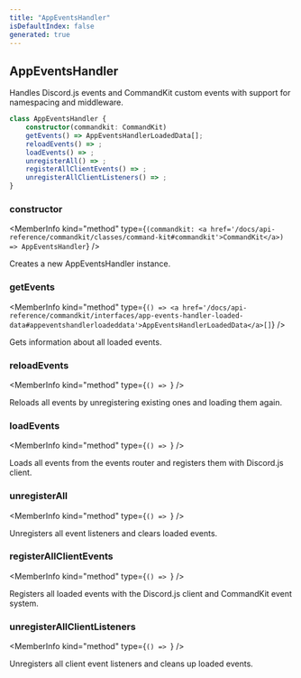 ```yaml
---
title: "AppEventsHandler"
isDefaultIndex: false
generated: true
---
```



<!-- This file was generated from the CommandKit source. Do not modify. Instead, re-run the "docgen" script -->


## AppEventsHandler

<GenerationInfo sourceFile="packages/commandkit/src/app/handlers/AppEventsHandler.ts" sourceLine="45" packageName="commandkit" />

Handles Discord.js events and CommandKit custom events with support for namespacing and middleware.

```ts title="Signature"
class AppEventsHandler {
    constructor(commandkit: CommandKit)
    getEvents() => AppEventsHandlerLoadedData[];
    reloadEvents() => ;
    loadEvents() => ;
    unregisterAll() => ;
    registerAllClientEvents() => ;
    unregisterAllClientListeners() => ;
}
```

<div className="members-wrapper">

### constructor

<MemberInfo kind="method" type={`(commandkit: <a href='/docs/api-reference/commandkit/classes/command-kit#commandkit'>CommandKit</a>) => AppEventsHandler`}   />

Creates a new AppEventsHandler instance.
### getEvents

<MemberInfo kind="method" type={`() => <a href='/docs/api-reference/commandkit/interfaces/app-events-handler-loaded-data#appeventshandlerloadeddata'>AppEventsHandlerLoadedData</a>[]`}   />

Gets information about all loaded events.
### reloadEvents

<MemberInfo kind="method" type={`() => `}   />

Reloads all events by unregistering existing ones and loading them again.
### loadEvents

<MemberInfo kind="method" type={`() => `}   />

Loads all events from the events router and registers them with Discord.js client.
### unregisterAll

<MemberInfo kind="method" type={`() => `}   />

Unregisters all event listeners and clears loaded events.
### registerAllClientEvents

<MemberInfo kind="method" type={`() => `}   />

Registers all loaded events with the Discord.js client and CommandKit event system.
### unregisterAllClientListeners

<MemberInfo kind="method" type={`() => `}   />

Unregisters all client event listeners and cleans up loaded events.


</div>
